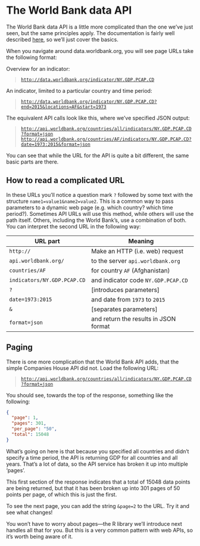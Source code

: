 # The World Bank data API

The World Bank data API is a little more complicated than the one we've just seen,
but the same principles apply. The documentation is fairly well described
[here](https://datahelpdesk.worldbank.org/knowledgebase/topics/125589-developer-information),
so we'll just cover the basics.

When you navigate around data.worldbank.org, you will see page URLs take the following format:

Overview for an indicator:
  
> <a href="http://data.worldbank.org/indicator/NY.GDP.PCAP.CD" target="_blank">`http://data.worldbank.org/indicator/NY.GDP.PCAP.CD`</a>
  
An indicator, limited to a particular country and time period:
  
> <a href="http://data.worldbank.org/indicator/NY.GDP.PCAP.CD?end=2015&locations=AF&start=1973" target="_blank">`http://data.worldbank.org/indicator/NY.GDP.PCAP.CD?end=2015&locations=AF&start=1973`</a>
  
The equivalent API calls look like this, where we've specified JSON output:

> <a href="http://api.worldbank.org/countries/all/indicators/NY.GDP.PCAP.CD?format=json" target="_blank">`http://api.worldbank.org/countries/all/indicators/NY.GDP.PCAP.CD?format=json`</a>
> <a href="http://api.worldbank.org/countries/AF/indicators/NY.GDP.PCAP.CD?date=1973:2015&format=json" target="_blank">`http://api.worldbank.org/countries/AF/indicators/NY.GDP.PCAP.CD?date=1973:2015&format=json`</a>

You can see that while the URL for the API is quite a bit different, the same basic parts
are there.

## How to read a complicated URL

In these URLs you'll notice a question mark `?` followed by some text with the
structure `name1=value1&name2=value2`. This is a common way to pass parameters to
a dynamic web page (e.g. which country? which time period?). Sometimes API URLs
will use this method, while others will use the path itself. Others, including
the World Bank's, use a combination of both. You can interpret the second URL
in the following way:

| URL part                   | Meaning                               |
|----------------------------|---------------------------------------|
|`http://`                   | Make an HTTP (i.e. web) request       |
|`api.worldbank.org/`        | to the server `api.worldbank.org`     |
|`countries/AF`              | for country `AF` (Afghanistan)        |
|`indicators/NY.GDP.PCAP.CD` | and indicator code `NY.GDP.PCAP.CD`   |
|`?`                         | [introduces parameters]               |
|`date=1973:2015`            | and date from `1973` to `2015`        |
|`&`                         | [separates parameters]                |
|`format=json`               | and return the results in JSON format |

## Paging

There is one more complication that the World Bank API adds, that the simple
Companies House API did not. Load the following URL:

> <a href="http://api.worldbank.org/countries/all/indicators/NY.GDP.PCAP.CD?format=json" target="_blank">`http://api.worldbank.org/countries/all/indicators/NY.GDP.PCAP.CD?format=json`</a>

You should see, towards the top of the response, something like the following:
```json
{
  "page": 1,
  "pages": 301,
  "per_page": "50",
  "total": 15048
}
```

What's going on here is that because you specified all countries and didn't
specify a time period, the API is returning GDP for all countries and all years.
That's a lot of data, so the API service has broken it up into multiple 'pages'.

This first section of the response indicates that a total of 15048 data points
are being returned, but that it has been broken up into 301 pages of 50 points
per page, of which this is just the first.

To see the next page, you can add the string `&page=2` to the URL. Try it and
see what changes!

You won't have to worry about pages---the R library we'll introduce next handles
all that for you. But this is a very common pattern with web APIs, so it's worth
being aware of it.

